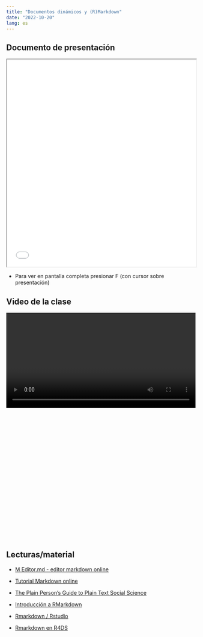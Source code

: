 ---
title: "Documentos dinámicos y (R)Markdown"
date: "2022-10-20"
lang: es
---


## Documento de presentación

<iframe src=/slides/09-rmarkdown/09-rmarkdown.html height="550" width=100% allowfullscreen="true">
</iframe>

- Para ver en pantalla completa presionar F (con cursor sobre presentación)

## Video de la clase

<div style="width: 100%; height: 600px; overflow: hidden;">
<video  style="width: 100%;" controls>
<source ?raw=1" type="video/mp4">
</video>
</div>

## Lecturas/material


- [M Editor.md - editor markdown online](https://pandao.github.io/editor.md/en.html)

- [Tutorial Markdown online](https://www.markdowntutorial.com/es/)

- [The Plain Person’s Guide to Plain Text Social Science](https://plain-text.co/)

- [Introducción a RMarkdown](https://rpubs.com/tereboca/informe_rmakrdown)

- [Rmarkdown / Rstudio](https://rmarkdown.rstudio.com/)

- [Rmarkdown en R4DS](https://es.r4ds.hadley.nz/r-markdown.html)
